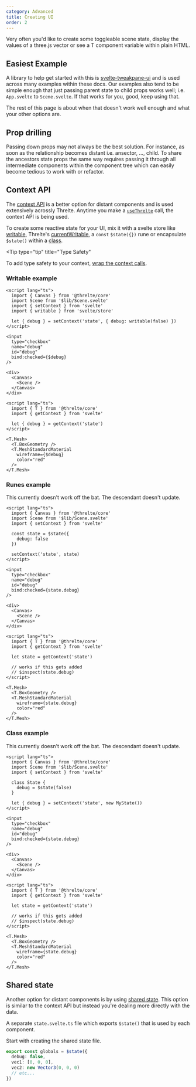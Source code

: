 ```yaml
---
category: Advanced
title: Creating UI
order: 2
---
```


Very often you'd like to create some toggleable scene state, display the values
of a three.js vector or see a T component variable within plain HTML.

## Easiest Example

A library to help get started with this is
[svelte-tweakpane-ui](https://kitschpatrol.com/svelte-tweakpane-ui) and is used
across many examples within these docs. Our examples also tend to be simple
enough that just passing parent state to child props works well; i.e.
`App.svelte` to `Scene.svelte`. If that works for you, good, keep using that.

<Example path="extras/environment/basic" />

The rest of this page is about when that doesn't work well enough and what your
other options are.

## Prop drilling

Passing down props may not always be the best solution. For instance, as soon
as the relationship becomes distant i.e. ansector, ..., child. To share the
ancestors state props the same way requires passing it through all intermediate
components within the component tree which can easily become tedious to work
with or refactor.

## Context API

The [context
API](https://svelte.dev/docs/svelte/$state#Passing-state-across-modules) is a
better option for distant components and is used extensively acrossly Threlte.
Anytime you make a [`useThrelte`](/docs/reference/core/use-threlte) call, the
context API is being used.

To create some reactive state for your UI, mix it with a svelte store like
[writable](https://svelte.dev/docs/svelte/svelte-store#writable), Threlte's
[currentWritable](/docs/reference/core/utilities#currentwritable), a `const`
`$state({})` rune or encapsulate `$state()` within a
[class](https://svelte.dev/docs/svelte/$state#Classes).

<Tip
  type="tip"
  title="Type Safety"
>
  To add type safety to your context, [wrap the context
  calls](https://svelte.dev/docs/svelte/context#Type-safe-context).
</Tip>

### Writable example

```svelte title="App.svelte"
<script lang="ts">
  import { Canvas } from '@threlte/core'
  import Scene from '$lib/Scene.svelte'
  import { setContext } from 'svelte'
  import { writable } from 'svelte/store'

  let { debug } = setContext('state', { debug: writable(false) })
</script>

<input
  type="checkbox"
  name="debug"
  id="debug"
  bind:checked={$debug}
/>

<div>
  <Canvas>
    <Scene />
  </Canvas>
</div>
```

```svelte title="Descendant.svelte"
<script lang="ts">
  import { T } from '@threlte/core'
  import { getContext } from 'svelte'

  let { debug } = getContext('state')
</script>

<T.Mesh>
  <T.BoxGeometry />
  <T.MeshStandardMaterial
    wireframe={$debug}
    color="red"
  />
</T.Mesh>
```

### Runes example

This currently doesn't work off the bat. The descendant doesn't update.

```svelte title="App.svelte"
<script lang="ts">
  import { Canvas } from '@threlte/core'
  import Scene from '$lib/Scene.svelte'
  import { setContext } from 'svelte'

  const state = $state({
    debug: false
  })

  setContext('state', state)
</script>

<input
  type="checkbox"
  name="debug"
  id="debug"
  bind:checked={state.debug}
/>

<div>
  <Canvas>
    <Scene />
  </Canvas>
</div>
```

```svelte title="Descendant.svelte"
<script lang="ts">
  import { T } from '@threlte/core'
  import { getContext } from 'svelte'

  let state = getContext('state')

  // works if this gets added
  // $inspect(state.debug)
</script>

<T.Mesh>
  <T.BoxGeometry />
  <T.MeshStandardMaterial
    wireframe={state.debug}
    color="red"
  />
</T.Mesh>
```

### Class example

This currently doesn't work off the bat. The descendant doesn't update.

```svelte title="App.svelte"
<script lang="ts">
  import { Canvas } from '@threlte/core'
  import Scene from '$lib/Scene.svelte'
  import { setContext } from 'svelte'

  class State {
    debug = $state(false)
  }

  let { debug } = setContext('state', new MyState())
</script>

<input
  type="checkbox"
  name="debug"
  id="debug"
  bind:checked={state.debug}
/>

<div>
  <Canvas>
    <Scene />
  </Canvas>
</div>
```

```svelte title="Descendant.svelte"
<script lang="ts">
  import { T } from '@threlte/core'
  import { getContext } from 'svelte'

  let state = getContext('state')

  // works if this gets added
  // $inspect(state.debug)
</script>

<T.Mesh>
  <T.BoxGeometry />
  <T.MeshStandardMaterial
    wireframe={state.debug}
    color="red"
  />
</T.Mesh>
```

## Shared state

Another option for distant components is by using [shared
state](https://svelte.dev/docs/svelte/$state#Passing-state-across-modules).
This option is similar to the context API but instead you're dealing more
directly with the data.

A separate `state.svelte.ts` file which exports `$state()` that is used by each
component.

Start with creating the shared state file.

```typescript title="shared.svelte.ts"
export const globals = $state({
  debug: false,
  vec1: [0, 0, 0],
  vec2: new Vector3(0, 0, 0)
  // etc...
})
```
